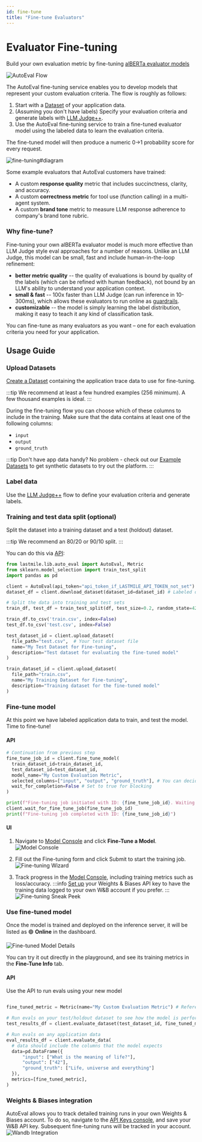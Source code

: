 ```yaml
---
id: fine-tune
title: "Fine-tune Evaluators"
---
```



# Evaluator Fine-tuning

Build your own evaluation metric by fine-tuning [alBERTa evaluator models](/autoeval/models)

![AutoEval Flow](/img/autoeval_flow_finetuning.png)

The AutoEval fine-tuning service enables you to develop models that represent your custom evaluation criteria. The flow is roughly as follows:
1. Start with a [Dataset](/autoeval/datasets) of your application data.
2. (Assuming you don't have labels) Specify your evaluation criteria and generate labels with [LLM Judge++](/autoeval/labeling).
3. Use the AutoEval fine-tuning service to train a fine-tuned evaluator model using the labeled data to learn the evaluation criteria.

The fine-tuned model will then produce a numeric 0->1 probability score for every request.

![fine-tuning#diagram](https://andrew-dev-s3.s3.amazonaws.com/Fine-Tuning.png)

Some example evaluators that AutoEval customers have trained:
* A custom **response quality** metric that includes succinctness, clarity, and accuracy.
* A custom **correctness metric** for tool use (function calling) in a multi-agent system.
* A custom **brand tone** metric to measure LLM response adherence to company's brand tone rubric.

### Why fine-tune?

Fine-tuning your own alBERTa evaluator model is much more effective than LLM Judge style eval approaches for a number of reasons.
Unlike an LLM Judge, this model can be small, fast and include human-in-the-loop refinement:
* **better metric quality** -- the quality of evaluations is bound by quality of the labels (which can be refined with human feedback), not bound by an LLM's ability to understand your application context.
* **small & fast** -- 100x faster than LLM Judge (can run inference in 10-300ms), which allows these evaluators to run online as [guardrails](/autoeval/guardrails).
* **customizable** -- the model is simply learning the label distribution, making it easy to teach it any kind of classification task.

You can fine-tune as many evaluators as you want – one for each evaluation criteria you need for your application.

## Usage Guide 

### Upload Datasets
[Create a Dataset](/autoeval/datasets#create-a-new-dataset) containing the application trace data to use for fine-tuning. 

:::tip
We recommend at least a few hundred examples (256 minimum). A few thousand examples is ideal.
:::

During the fine-tuning flow you can choose which of these columns to include in the training. Make sure that the data contains at least one of the following columns:
* `input`
* `output`
* `ground_truth`

:::tip
Don't have app data handy? No problem - check out our [Example Datasets](/autoeval/datasets/example-datasets) to get synthetic datasets to try out the platform.
:::

### Label data
Use the [LLM Judge++](/autoeval/labeling#usage-guide) flow to define your evaluation criteria and generate labels.

### Training and test data split (optional)
Split the dataset into a training dataset and a test (holdout) dataset.

:::tip
We recommend an 80/20 or 90/10 split.
:::

You can do this via [API](/sdk):

<Tabs groupId="split_dataset">
  <TabItem value="python">
  
  ```python title="split_dataset"
from lastmile.lib.auto_eval import AutoEval, Metric
from sklearn.model_selection import train_test_split
import pandas as pd

client = AutoEval(api_token="api_token_if_LASTMILE_API_TOKEN_not_set")
dataset_df = client.download_dataset(dataset_id=dataset_id) # Labeled dataset from previous step

# Split the data into training and test sets
train_df, test_df = train_test_split(df, test_size=0.2, random_state=42)

train_df.to_csv('train.csv', index=False)
test_df.to_csv('test.csv', index=False)

test_dataset_id = client.upload_dataset(
    file_path="test.csv",  # Your test dataset file
    name="My Test Dataset for Fine-tuning",
    description="Test dataset for evaluating the fine-tuned model"
)

train_dataset_id = client.upload_dataset(
    file_path="train.csv",
    name="My Training Dataset for Fine-tuning",
    description="Training dataset for the fine-tuned model"
)
```

  </TabItem>
</Tabs>


### Fine-tune model
At this point we have labeled application data to train, and test the model. Time to fine-tune!

#### API
<Tabs groupId="fine_tune">
  <TabItem value="python">
  
  ```python title="fine_tune"
# Continuation from previous step
fine_tune_job_id = client.fine_tune_model(
    train_dataset_id=train_dataset_id,  
    test_dataset_id=test_dataset_id,
    model_name="My Custom Evaluation Metric",
    selected_columns=["input", "output", "ground_truth"], # You can decide which of these columns to include in the training data
    wait_for_completion=False # Set to true for blocking
)

print(f"Fine-tuning job initiated with ID: {fine_tune_job_id}. Waiting for completion...")
client.wait_for_fine_tune_job(fine_tune_job_id)
print(f"Fine-tuning job completed with ID: {fine_tune_job_id}")
```

  </TabItem>
</Tabs>

#### UI
1. Navigate to [Model Console](https://lastmileai.dev/models) and click **Fine-Tune a Model**.
![Model Console](/img/models/model_console.png)

2. Fill out the Fine-tuning form and click Submit to start the training job.
![Fine-tuning Wizard](/img/models/fine_tuning_form.png)

3. Track progress in the [Model Console](https://lastmileai.dev/models), including training metrics such as loss/accuracy.
    :::info
    [Set up](#weights--biases-integration) your Weights & Biases API key to have the training data logged to your own W&B account if you prefer.
    :::
    ![Fine-tuning Sneak Peek](/img/models/fine_tuning_progress_data.png)

### Use fine-tuned model

Once the model is trained and deployed on the inference server, it will be listed as 🟢 **Online** in the dashboard.

![Fine-tuned Model Details](/img/models/fine_tuning_model_details.png)

You can try it out directly in the playground, and see its training metrics in the **Fine-Tune Info** tab.

#### API
Use the API to run evals using your new model

<Tabs groupId="run_inference">
  <TabItem value="python">
  
  ```python title="run_inference"

fine_tuned_metric = Metric(name="My Custom Evaluation Metric") # Reference the fine-tuned model by name or id

# Run evals on your test/holdout dataset to see how the model is performing
test_results_df = client.evaluate_dataset(test_dataset_id, fine_tuned_metric)

# Run evals on any application data
eval_results_df = client.evaluate_data(
    # data should include the columns that the model expects
    data=pd.DataFrame({
        "input": ["What is the meaning of life?"],
        "output": ["42"],
        "ground_truth": ["Life, universe and everything"]
    }),
    metrics=[fine_tuned_metric],
)
```

  </TabItem>
</Tabs>

### Weights & Biases integration

AutoEval allows you to track detailed training runs in your own Weights & Biases account. To do so, navigate to the [API Keys console](https://lastmileai.dev/apikeys), and save your W&B API key.
Subsequent fine-tuning runs will be tracked in your account.
![Wandb Integration](/img/api/wandb.png)